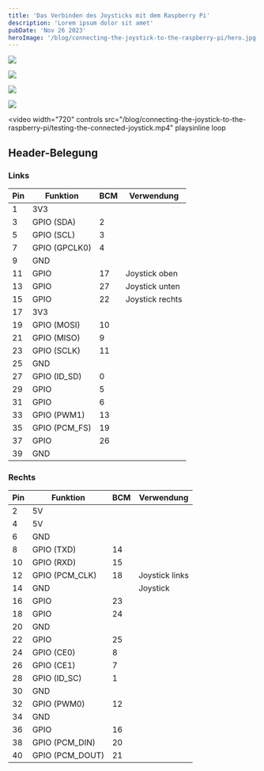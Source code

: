 ```yaml
---
title: 'Das Verbinden des Joysticks mit dem Raspberry Pi'
description: 'Lorem ipsum dolor sit amet'
pubDate: 'Nov 26 2023'
heroImage: '/blog/connecting-the-joystick-to-the-raspberry-pi/hero.jpg'
---
```


![](/blog/connecting-the-joystick-to-the-raspberry-pi/raspberry-pi-imager.jpg)

![](/blog/connecting-the-joystick-to-the-raspberry-pi/raspberry-pi-imager-settings.jpg)

![](/blog/connecting-the-joystick-to-the-raspberry-pi/the-joystick-connected-to-the-raspberry-pi.jpg)

![](/blog/connecting-the-joystick-to-the-raspberry-pi/the-joystick-connected-to-the-raspberry-pi-close-up.jpg)

<video
  width="720"
  controls
  src="/blog/connecting-the-joystick-to-the-raspberry-pi/testing-the-connected-joystick.mp4"
  playsinline
  loop
></video>

## Header-Belegung

### Links

| Pin | Funktion        | BCM | Verwendung      |
| --- | --------------- | --- | --------------- |
| 1   | 3V3             |     |                 |
| 3   | GPIO (SDA)      | 2   |                 |
| 5   | GPIO (SCL)      | 3   |                 |
| 7   | GPIO (GPCLK0)   | 4   |                 |
| 9   | GND             |     |                 |
| 11  | GPIO            | 17  | Joystick oben   |
| 13  | GPIO            | 27  | Joystick unten  |
| 15  | GPIO            | 22  | Joystick rechts |
| 17  | 3V3             |     |                 |
| 19  | GPIO (MOSI)     | 10  |                 |
| 21  | GPIO (MISO)     | 9   |                 |
| 23  | GPIO (SCLK)     | 11  |                 |
| 25  | GND             |     |                 |
| 27  | GPIO (ID_SD)    | 0   |                 |
| 29  | GPIO            | 5   |                 |
| 31  | GPIO            | 6   |                 |
| 33  | GPIO (PWM1)     | 13  |                 |
| 35  | GPIO (PCM_FS)   | 19  |                 |
| 37  | GPIO            | 26  |                 |
| 39  | GND             |     |                 |

### Rechts
| Pin | Funktion        | BCM | Verwendung      |
| --- | --------------- | --- | --------------- |
| 2   | 5V              |     |                 |
| 4   | 5V              |     |                 |
| 6   | GND             |     |                 |
| 8   | GPIO (TXD)      | 14  |                 |
| 10  | GPIO (RXD)      | 15  |                 |
| 12  | GPIO (PCM_CLK)  | 18  | Joystick links  |
| 14  | GND             |     | Joystick        |
| 16  | GPIO            | 23  |                 |
| 18  | GPIO            | 24  |                 |
| 20  | GND             |     |                 |
| 22  | GPIO            | 25  |                 |
| 24  | GPIO (CE0)      | 8   |                 |
| 26  | GPIO (CE1)      | 7   |                 |
| 28  | GPIO (ID_SC)    | 1   |                 |
| 30  | GND             |     |                 |
| 32  | GPIO (PWM0)     | 12  |                 |
| 34  | GND             |     |                 |
| 36  | GPIO            | 16  |                 |
| 38  | GPIO (PCM_DIN)  | 20  |                 |
| 40  | GPIO (PCM_DOUT) | 21  |                 |
